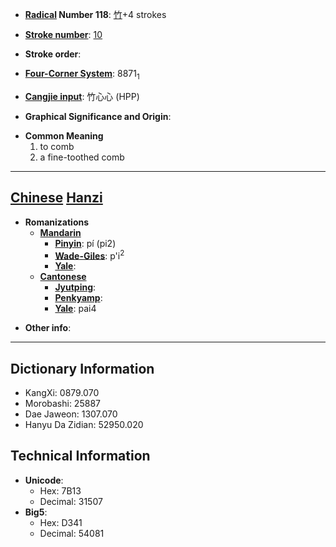 * '''[[Wiktionary:Chinese radical index| Radical]] Number 118''': [[Wiktionary:Chinese radical index 竹|竹]]+4 strokes

* '''[[Wiktionary:Chinese total strokes index|Stroke number]]''': [[Wiktionary:Chinese total strokes index 10|10]]

* '''Stroke order''': 

* '''[[Wiktionary:Chinese four corner index|Four-Corner System]]''': 8871<sub>1</sub>

* '''[[Wiktionary:Chinese Cangjie index|Cangjie input]]''': 竹心心 (HPP)

* '''Graphical Significance and Origin''': 

* '''Common Meaning'''
*#to comb
*# a fine-toothed comb


----

== [[Chinese]] [[Hanzi]] ==

* '''Romanizations'''
** '''[[Mandarin]]'''
*** '''[[Pinyin]]''': pí (pi2)
*** '''[[Wade-Giles]]''': p'i<sup>2</sup>
*** '''[[Yale]]''': 
** '''[[Cantonese]]'''
*** '''[[Jyutping]]''':
*** '''[[Penkyamp]]''': 
*** '''[[Yale]]''': pai4

* '''Other info''': 

----

== Dictionary Information ==

* KangXi: 0879.070
* Morobashi: 25887
* Dae Jaweon: 1307.070
* Hanyu Da Zidian: 52950.020

== Technical Information ==

* '''Unicode''':
** Hex: 7B13
** Decimal: 31507
* '''Big5''':
** Hex: D341
** Decimal: 54081